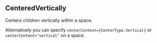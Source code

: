 

<CommonHeader />

<Meta of={CenteredVerticallyStories} />

## CenteredVertically

Centers children vertically within a space.

Alternatively you can specify `centerContent={CenterType.Vertical}` or `centerContent="vertical"`
on a space.

<Canvas>
  <Story of={CenteredVerticallyStories.Default} />
</Canvas>
